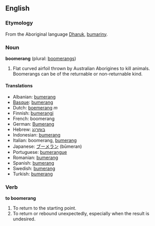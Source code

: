 ==English==
===Etymology===
From the Aboriginal language [[Dharuk]], [[bumariny]].

===Noun===
'''boomerang''' (plural: [[boomerangs]])

#Flat curved airfoil thrown by Australian Aborigines to kill animals. Boomerangs can be of the returnable or non-returnable kind.

====Translations====
*Albanian: [[bumerang]]
*[[Basque]]: [[bumerang]]
*Dutch: [[boemerang]] ''m''
*Finnish: [[bumerangi]]
*French: boomerang
*German: [[Bumerang]]
*Hebrew: [[בומרנג|בּוּמֶרַנְג]]
*Indonesian: [[bumerang]]
*Italian: boomerang, [[bumerang]]
*Japanese: [[ブーメラン]] (būmeran)
*Portuguese: [[bumerangue]]
*Romanian: [[bumerang]]
*Spanish: [[bumerang]]
*Swedish: [[bumerang]]
*Turkish: [[bumerang]]

===Verb===
'''to boomerang'''

#To return to the starting point.
#To return or rebound unexpectedly, especially when the result is undesired.